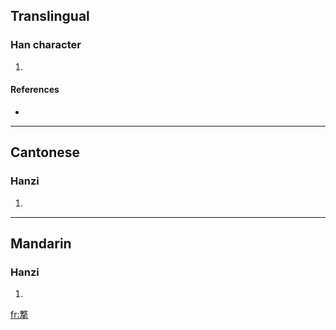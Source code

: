 ==Translingual==

===Han character===
{{Han char|rn=64|rad=手|as=12|sn=16|four=0850<sub>4</sub>|canj=X卜大手 (XYKQ), 卜大手 (YKQ)}}

# {{defn|Han|sort=手12}}

====References====
* {{Han ref|kx=0453.240|dkj=12680|dj=0803.070|hdz=31952.070|uh=6489|ud=25737|bh=E9AA|bd=59818}}

----

==Cantonese==

===Hanzi===
{{yue-hanzi|jyut=|y=deu1}}

# {{defn|Cantonese|sort=手12}}

----

==Mandarin==

===Hanzi===
{{cmn-hanzi|pin=[[dūn]] ([[dun1]])|wg=tun<sup>1</sup>}}

# {{defn|Mandarin|sort=手12}}

[[fr:撉]]